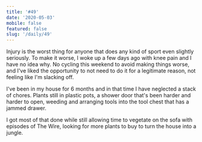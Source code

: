 ```yaml
---
title: '#49'
date: '2020-05-03'
mobile: false
featured: false
slug: '/daily/49'
---
```


Injury is the worst thing for anyone that does any kind of sport even slightly seriously. To make it worse, I woke up a few days ago with knee pain and I have no idea why. No cycling this weekend to avoid making things worse, and I've liked the opportunity to not need to do it for a legitimate reason, not feeling like I'm slacking off.

I've been in my house for 6 months and in that time I have neglected a stack of chores. Plants still in plastic pots, a shower door that's been harder and harder to open, weeding and arranging tools into the tool chest that has a jammed drawer.

I got most of that done while still allowing time to vegetate on the sofa with episodes of The Wire, looking for more plants to buy to turn the house into a jungle.
